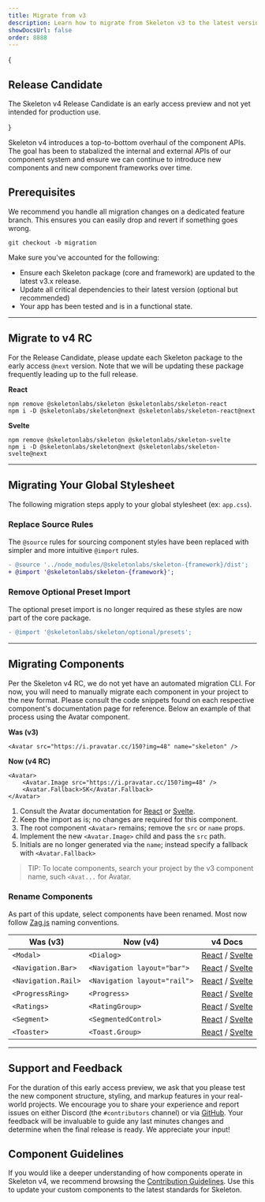 ```yaml
---
title: Migrate from v3
description: Learn how to migrate from Skeleton v3 to the latest version.
showDocsUrl: false
order: 8888
---
```


{

<div class="card p-4 preset-tonal-warning space-y-2">
	<h2 class="h3">Release Candidate</h2>
	<p>The Skeleton v4 Release Candidate is an early access preview and not yet intended for production use.</p>
</div>

}

Skeleton v4 introduces a top-to-bottom overhaul of the component APIs. The goal has been to stabalized the internal and external APIs of our component system and ensure we can continue to introduce new components and new component frameworks over time.

## Prerequisites

We recommend you handle all migration changes on a dedicated feature branch. This ensures you can easily drop and revert if something goes wrong.

```console
git checkout -b migration
```

Make sure you've accounted for the following:

- Ensure each Skeleton package (core and framework) are updated to the latest v3.x release.
- Update all critical dependencies to their latest version (optional but recommended)
- Your app has been tested and is in a functional state.

---

## Migrate to v4 RC

For the Release Candidate, please update each Skeleton package to the early access `@next` version. Note that we will be updating these package frequently leading up to the full release.

**React**

```console
npm remove @skeletonlabs/skeleton @skeletonlabs/skeleton-react
npm i -D @skeletonlabs/skeleton@next @skeletonlabs/skeleton-react@next
```

**Svelte**

```console
npm remove @skeletonlabs/skeleton @skeletonlabs/skeleton-svelte
npm i -D @skeletonlabs/skeleton@next @skeletonlabs/skeleton-svelte@next
```

---

## Migrating Your Global Stylesheet

The following migration steps apply to your global stylesheet (ex: `app.css`).

### Replace Source Rules

The `@source` rules for sourcing component styles have been replaced with simpler and more intuitive `@import` rules.

```diff
- @source '../node_modules/@skeletonlabs/skeleton-{framework}/dist';
+ @import '@skeletonlabs/skeleton-{framework}';
```

### Remove Optional Preset Import

The optional preset import is no longer required as these styles are now part of the core package.

```diff
- @import '@skeletonlabs/skeleton/optional/presets';
```

---

## Migrating Components

Per the Skeleton v4 RC, we do not yet have an automated migration CLI. For now, you will need to manually migrate each component in your project to the new format. Please consult the code snippets found on each respective component's documentation page for reference. Below an example of that process using the Avatar component.

**Was (v3)**

```svelte
<Avatar src="https://i.pravatar.cc/150?img=48" name="skeleton" />
```

**Now (v4 RC)**

```svelte
<Avatar>
	<Avatar.Image src="https://i.pravatar.cc/150?img=48" />
	<Avatar.Fallback>SK</Avatar.Fallback>
</Avatar>
```

1. Consult the Avatar documentation for [React](/docs/components/avatar/react) or [Svelte](/docs/components/avatar/svelte).
2. Keep the import as is; no changes are required for this component.
3. The root component `<Avatar>` remains; remove the `src` or `name` props.
4. Implement the new `<Avatar.Image>` child and pass the `src` path.
5. Initials are no longer generated via the `name`; instead specify a fallback with `<Avatar.Fallback>`

> TIP: To locate components, search your project by the v3 component name, such `<Avat...` for Avatar.

### Rename Components

As part of this update, select components have been renamed. Most now follow [Zag.js](https://zagjs.com/) naming conventions.

| Was (v3)            | Now (v4)                     | v4 Docs                                                                                                 |
| ------------------- | ---------------------------- | ------------------------------------------------------------------------------------------------------- |
| `<Modal>`           | `<Dialog>`                   | [React](/docs/components/dialog/react) / [Svelte](/docs/components/dialog/svelte)                       |
| `<Navigation.Bar>`  | `<Navigation layout="bar">`  | [React](/docs/components/navigation/react) / [Svelte](/docs/components/navigation/svelte)               |
| `<Navigation.Rail>` | `<Navigation layout="rail">` | [React](/docs/components/navigation/react) / [Svelte](/docs/components/navigation/svelte)               |
| `<ProgressRing>`    | `<Progress>`                 | [React](/docs/components/progress-circular/react) / [Svelte](/docs/components/progress-circular/svelte) |
| `<Ratings>`         | `<RatingGroup>`              | [React](/docs/components/rating-group/react) / [Svelte](/docs/components/rating-group/svelte)           |
| `<Segment>`         | `<SegmentedControl>`         | [React](/docs/components/segmented-control/react) / [Svelte](/docs/components/segmented-control/svelte) |
| `<Toaster>`         | `<Toast.Group>`              | [React](/docs/components/toast/react) / [Svelte](/docs/components/toast/svelte)                         |

---

## Support and Feedback

For the duration of this early access preview, we ask that you please test the new component structure, styling, and markup features in your real-world projects. We encourage you to share your experience and report issues on either Discord (the `#contributors` channel) or via [GitHub](https://github.com/skeletonlabs/skeleton/discussions). Your feedback will be invaluable to guide any last minutes changes and determine when the final release is ready. We appreciate your input!

## Component Guidelines

If you would like a deeper understanding of how components operate in Skeleton v4, we recommend browsing the [Contribution Guidelines](https://next.skeleton.dev/docs/resources/contribute/components). Use this to update your custom components to the latest standards for Skeleton.
